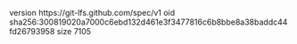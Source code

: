 version https://git-lfs.github.com/spec/v1
oid sha256:300819020a7000c6ebd132d461e3f3477816c6b8bbe8a38baddc44fd26793958
size 7105
